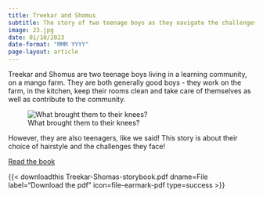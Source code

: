 ```yaml
---
title: Treekar and Shomus
subtitle: The story of two teenage boys as they navigate the challenges of daily life! 
image: 23.jpg
date: 01/10/2023
date-format: "MMM YYYY"
page-layout: article
---
```

Treekar and Shomus are two teenage boys living in a learning community, on a mango farm. They are both generally good boys - they work on the farm, in the kitchen, keep their rooms clean and take care of themselves as well as contribute to the community. 

![What brought them to their knees?](23.jpg)

However, they are also teenagers, like we said! This story is about their choice of hairstyle and the challenges they face! 


[Read the book](https://venugvgk.github.io/books/own-picture-books/treekar-shomus/treekar.html){.btn .btn-primary}  

{{< downloadthis Treekar-Shomas-storybook.pdf dname=File label="Download the pdf" icon=file-earmark-pdf type=success >}}

